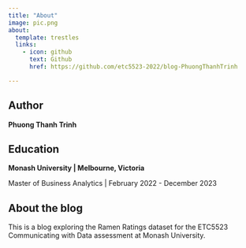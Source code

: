 ```yaml
---
title: "About"
image: pic.png
about:
  template: trestles
  links:
    - icon: github
      text: Github
      href: https://github.com/etc5523-2022/blog-PhuongThanhTrinh

---
```


## Author

**Phuong Thanh Trinh**

## Education

**Monash University | Melbourne, Victoria**

Master of Business Analytics | February 2022 - December 2023

## About the blog

This is a blog exploring the Ramen Ratings dataset for the ETC5523 Communicating with Data assessment at Monash University.
